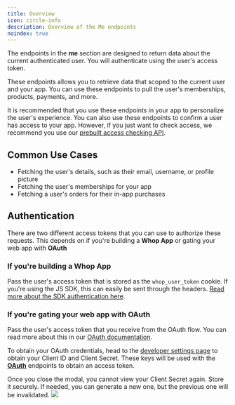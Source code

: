 ```yaml
---
title: Overview
icon: circle-info
description: Overview of the Me endpoints
noindex: true
---
```


The endpoints in the **me** section are designed to return data about the current authenticated user. You will authenticate using the user's access token.

These endpoints allows you to retrieve data that scoped to the current user and your app. You can use these endpoints to pull the user's memberships, products, payments, and more.

It is recommended that you use these endpoints in your app to personalize the user's experience. You can also use these endpoints to confirm a user has access to your app. However, if you just want to check access, we recommend you use our [prebuilt access checking API](/hi).

## Common Use Cases

- Fetching the user's details, such as their email, username, or profile picture
- Fetching the user's memberships for your app
- Fetching a user's orders for their in-app purchases

## Authentication

There are two different access tokens that you can use to authorize these requests. This depends on if you're building a **Whop App** or gating your web app with **OAuth**

### If you're building a **Whop App**

Pass the user's access token that is stored as the `whop_user_token` cookie. If you're using the JS SDK, this can easily be sent through the headers. [Read more about the SDK authentication here](/sdk/api).

### If you're gating your web app with **OAuth**

Pass the user's access token that you receive from the OAuth flow. You can read more about this in our [OAuth documentation](/oauth).

To obtain your OAuth credentials, head to the [developer settings page](https://dash.whop.com/settings/developer) to obtain your Client ID and Client Secret. These keys will be used with the [**OAuth**](/oauth) endpoints to obtain an access token.

<Warning>
  Once you close the modal, you cannot view your Client Secret again. Store it
  securely. If needed, you can generate a new one, but the previous one will be
  invalidated.
</Warning>

<Frame>
  <img src="https://i.imgur.com/Sqptcno.png" />
</Frame>
